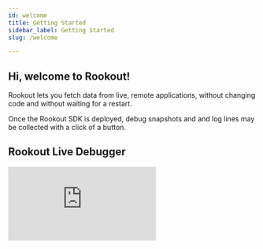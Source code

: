 ```yaml
---
id: welcome
title: Getting Started
sidebar_label: Getting Started
slug: /welcome

---
```

## Hi, welcome to Rookout!



Rookout lets you fetch data from live, remote applications, without changing code and without waiting for a restart.

Once the Rookout SDK is deployed, debug snapshots and and log lines may be collected with a click of a button.

## Rookout Live Debugger

<iframe width={560} height={315} src="https://www.youtube.com/embed/3U99qdYKNmw" title="YouTube video player" frameBorder="0" allow="accelerometer; autoplay; clipboard-write; encrypted-media; gyroscope; picture-in-picture" allowFullScreen={true} />

Rookout Live Debugger provides a debugger-like production-grade tool for applications running in a wide variety of technologies and deployments.

Use Non-Breaking Breakpoints to instantly see the full state of your app, including variable values, stack traces, and more.

## Rookout Live Logger

<iframe width={560} height={315} src="https://www.youtube.com/embed/YvbfaNbEQo4" title="YouTube video player" frameBorder="0" allow="accelerometer; autoplay; clipboard-write; encrypted-media; gyroscope; picture-in-picture" allowFullScreen={true} />

Rookout Live Logger provides a live-tail-like experience, letting you increase log verbosity immediately and safely.

Use advanced, context based filters to switch on hidden Debug or Trace log lines and quickly get to the root cause of an issue.

## Integrate with your version control

When working on a remote environment, it's imperative to know exactly what source code it's executing.

Rookout integrates with your source-control provider to fetch you the correct source code for each and every environment (see our [source code security page](https://www.rookout.com/security/source-code-security) for more info).

## Integrate with your observability tools

When investigating application issues, existing observability tools such as logging, tracing and error tracking, are an important source of information.

Rookout integrates with those services to show you the corresponding transaction identifiers.

Rookout even empowers you to add logs, metrics, and alerts to running applications on the fly, seeing them side-by-side with traditional logs and metrics.

## Key features

1.  Debug multiple applications simultaneously.
2.  Conditional breakpoints for pinpoint collection.
3.  Profiling capabilities.
4.  Version control integration.
5.  OpenTracing integration.
6.  Create new logs, metrics and alerts.
7.  Negligible performance overhead with strict controls.
8.  Enterprise grade [security](https://www.rookout.com/security).

## How does it work?

Rookout's SDKs and agents use bytecode-manipulation (and similar techniques) to instantly add the instructions for data collection to the application's code as soon as you add a non-breaking breakpoint.

## What's next?

-   Sign up to [Rookout](https://app.rookout.com) and [deploy](setup-intro.md) on your first application.
-   Find your specific deployment in our [Deployment Examples](deployment-examples.md).
-   Reach out to us if anything is unclear: <SupportEmail/>.
